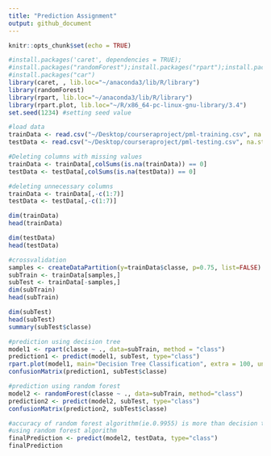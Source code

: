 ```yaml
---
title: "Prediction Assignment"
output: github_document
---
```


```r
knitr::opts_chunk$set(echo = TRUE)
```


```r
#install.packages('caret', dependencies = TRUE);
#install.packages("randomForest");install.packages("rpart");install.packages("rpart.plot")
#install.packages("car")
library(caret, , lib.loc="~/anaconda3/lib/R/library")
library(randomForest)
library(rpart, lib.loc="~/anaconda3/lib/R/library")
library(rpart.plot, lib.loc="~/R/x86_64-pc-linux-gnu-library/3.4")
set.seed(1234) #setting seed value
```


```r
#load data
trainData <- read.csv("~/Desktop/courseraproject/pml-training.csv", na.strings=c("NA","#DIV/0!", ""))
testData <- read.csv("~/Desktop/courseraproject/pml-testing.csv", na.strings=c("NA","#DIV/0!", "")) 

#Deleting columns with missing values
trainData <- trainData[,colSums(is.na(trainData)) == 0]
testData <- testData[,colSums(is.na(testData)) == 0]

#deleting unnecessary columns
trainData <- trainData[,-c(1:7)]
testData <- testData[,-c(1:7)]

dim(trainData)
head(trainData)

dim(testData)
head(testData)
```

```r
#crossvalidation
samples <- createDataPartition(y=trainData$classe, p=0.75, list=FALSE)
subTrain <- trainData[samples,]
subTest <- trainData[-samples,]
dim(subTrain)
head(subTrain)

dim(subTest)
head(subTest)
summary(subTest$classe)
```

```r
#prediction using decision tree
model1 <- rpart(classe ~ ., data=subTrain, method = "class")
prediction1 <- predict(model1, subTest, type="class")
rpart.plot(model1, main="Decision Tree Classification", extra = 100, under=TRUE, faclen = 0)
confusionMatrix(prediction1, subTest$classe)
```

```r
#prediction using random forest
model2 <- randomForest(classe ~ ., data=subTrain, method="class")
prediction2 <- predict(model2, subTest, type="class")
confusionMatrix(prediction2, subTest$classe)
```

```r
#accuracy of random forest algorithm(ie.0.9955) is more than decision tree algorithm(ie.0.7394)
#using random forest algorithm
finalPrediction <- predict(model2, testData, type="class")
finalPrediction
```
